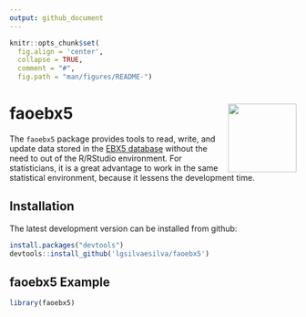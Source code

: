 ```yaml
---
output: github_document
---
```


```r
knitr::opts_chunk$set(
  fig.align = 'center',
  collapse = TRUE,
  comment = "#",
  fig.path = "man/figures/README-")
```

# faoebx5  <img src="man/figures/logo.png" align="right" alt="" width="120" />

The `faoebx5` package provides tools to read, write, and update data stored in the [EBX5 database](https://www.orchestranetworks.com/product) without the need to out of the R/RStudio environment. For statisticians, it is a great advantage to work in the same statistical environment, because it lessens the development time. 

## Installation

The latest development version can be installed from github:

```r
install.packages("devtools")
devtools::install_github('lgsilvaesilva/faoebx5')
```

## faoebx5 Example

```r
library(faoebx5)
```



